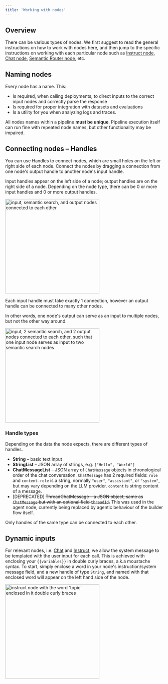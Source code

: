 ```yaml
---
title: 'Working with nodes'
---
```


## Overview

There can be various types of nodes.
We first suggest to read the general instructions on how to work with nodes here, and then jump
to the specific instructions on working with each particular node
such as [Instruct node](/nodes/chat-instruct-llm-nodes#instruct-node),
[Chat node](/nodes/chat-instruct-llm-nodes#chat-node),
[Semantic Router node](/nodes/semantic-router), etc.

## Naming nodes

Every node has a name. This:
- Is required, when calling deployments, to direct inputs to the correct input nodes and correctly parse the response
- Is required for proper integration with datasets and evaluations
- Is a utility for you when analyzing logs and traces.

All nodes names within a pipeline **must be unique**. Pipeline execution itself can run fine with repeated node names, but other functionality may be impaired.

## Connecting nodes – Handles

You can use Handles to connect nodes, which are small holes on the left or right side of each node.
Connect the nodes by dragging a connection from one node's output handle to another node's input handle.

Input handles appear on the left side of a node; output handles are on the right side of a node.
Depending on the node type, there can be 0 or more input handles and 0 or more output handles.


<img height="300" src="/images/pipeline-builder/connected-nodes.png" alt="input, semantic search, and output nodes connected to each other"/>

Each input handle must take exactly 1 connection, however an output handle can be connected to many other nodes.

In other words, one node's output can serve as an input to multiple nodes, but not the other way around.

<img height="300" src="/images/pipeline-builder/multi-node-output-connection.png" alt="input, 2 semantic search, and 2 output nodes connected to each other, such that one input node serves as input to two semantic search nodes"/>

### Handle types

Depending on the data the node expects, there are different types of handles.

- **String** – basic text input
- **StringList** – JSON array of strings, e.g. `["Hello", "World"]`
- **ChatMessageList** – JSON array of `ChatMessage` objects in chronological order of the chat conversation. `ChatMessage` has 2 required fields: `role` and `content`. `role` is a string, normally `"user"`, `"assistant"`, or `"system"`, but may vary depending on the LLM provider. `content` is string content of a message.
- \[DEPRECATED\] ~~ThreadChatMessage – a JSON object, same as `ChatMessage` but with an optional field `threadId`.~~ This was used in the agent node, currently being replaced by agentic behaviour of the builder flow itself.

Only handles of the same type can be connected to each other.

## Dynamic inputs

For relevant nodes, i.e. [Chat](/nodes/chat-instruct-llm-nodes#chat-node) and [Instruct](/nodes/chat-instruct-llm-nodes#instruct-node),
we allow the system message to be templated with the user input for each call.
This is achieved with enclosing your `{{variables}}` in double curly braces, a.k.a moustache syntax.
To start, simply enclose a word in your node's instruction/system message field, and a new handle of type `String`,
and named with that enclosed word will appear on the left hand side of the node.

<Frame caption="Including {{topic}} dynamic input in instruction results in creation of 'topic' input handle">
<img
    height="300"
    src="/images/pipeline-builder/string-template-simple.png" alt="instruct node with the word 'topic' enclosed in it double curly braces"
    />
</Frame>
